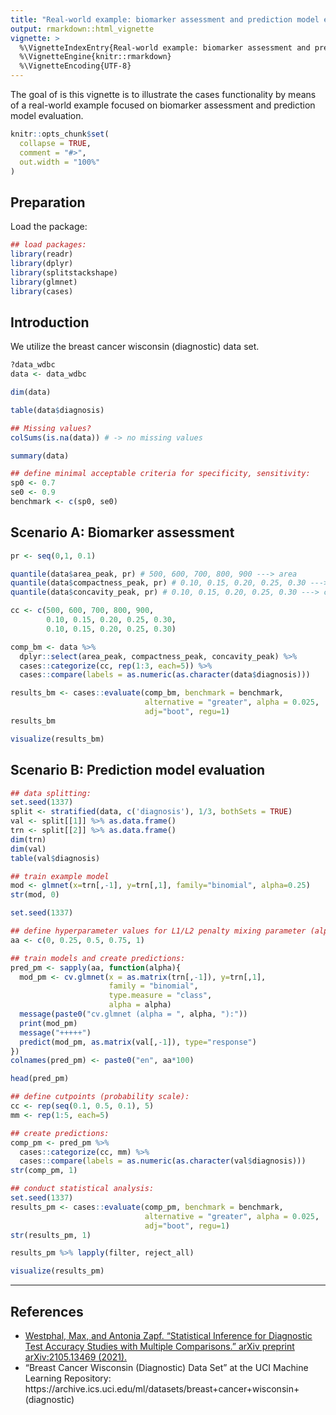 ```yaml
---
title: "Real-world example: biomarker assessment and prediction model evaluation"
output: rmarkdown::html_vignette
vignette: >
  %\VignetteIndexEntry{Real-world example: biomarker assessment and prediction model evaluation}
  %\VignetteEngine{knitr::rmarkdown}
  %\VignetteEncoding{UTF-8}
---
```


The goal of is this vignette is to illustrate the cases functionality by means of a real-world 
example focused on biomarker assessment and prediction model evaluation.

```r
knitr::opts_chunk$set(
  collapse = TRUE,
  comment = "#>",
  out.width = "100%"
)
```


## Preparation

Load the package:

```r
## load packages:
library(readr)
library(dplyr)
library(splitstackshape)
library(glmnet)
library(cases)
```


## Introduction

We utilize the breast cancer wisconsin (diagnostic) data set.

```r
?data_wdbc
data <- data_wdbc
```


```r
dim(data)

table(data$diagnosis) 

## Missing values?
colSums(is.na(data)) # -> no missing values
```

```r
summary(data)
```


```r
## define minimal acceptable criteria for specificity, sensitivity:
sp0 <- 0.7
se0 <- 0.9
benchmark <- c(sp0, se0)
```

## Scenario A: Biomarker assessment

```r
pr <- seq(0,1, 0.1) 

quantile(data$area_peak, pr) # 500, 600, 700, 800, 900 ---> area
quantile(data$compactness_peak, pr) # 0.10, 0.15, 0.20, 0.25, 0.30 ---> compactness (perimeter^2 / area - 1.0)
quantile(data$concavity_peak, pr) # 0.10, 0.15, 0.20, 0.25, 0.30 ---> concavity (severity of concave portions of the contour)

```

```r
cc <- c(500, 600, 700, 800, 900, 
        0.10, 0.15, 0.20, 0.25, 0.30,
        0.10, 0.15, 0.20, 0.25, 0.30) 
```


```r
comp_bm <- data %>% 
  dplyr::select(area_peak, compactness_peak, concavity_peak) %>% 
  cases::categorize(cc, rep(1:3, each=5)) %>% 
  cases::compare(labels = as.numeric(as.character(data$diagnosis)))

results_bm <- cases::evaluate(comp_bm, benchmark = benchmark,
                              alternative = "greater", alpha = 0.025,
                              adj="boot", regu=1) 
results_bm
```


```r
visualize(results_bm)
```



## Scenario B: Prediction model evaluation

```r
## data splitting:
set.seed(1337)
split <- stratified(data, c('diagnosis'), 1/3, bothSets = TRUE)
val <- split[[1]] %>% as.data.frame()
trn <- split[[2]] %>% as.data.frame()
dim(trn)
dim(val)
table(val$diagnosis)
```

```r
## train example model
mod <- glmnet(x=trn[,-1], y=trn[,1], family="binomial", alpha=0.25)
str(mod, 0)
```

```r
set.seed(1337)

## define hyperparameter values for L1/L2 penalty mixing parameter (alpha):
aa <- c(0, 0.25, 0.5, 0.75, 1)

## train models and create predictions:
pred_pm <- sapply(aa, function(alpha){
  mod_pm <- cv.glmnet(x = as.matrix(trn[,-1]), y=trn[,1],
                      family = "binomial",
                      type.measure = "class",
                      alpha = alpha)
  message(paste0("cv.glmnet (alpha = ", alpha, "):"))
  print(mod_pm)
  message("+++++")
  predict(mod_pm, as.matrix(val[,-1]), type="response")
})
colnames(pred_pm) <- paste0("en", aa*100)


```

```r
head(pred_pm)
```


```r
## define cutpoints (probability scale):
cc <- rep(seq(0.1, 0.5, 0.1), 5)
mm <- rep(1:5, each=5)

## create predictions: 
comp_pm <- pred_pm %>% 
  cases::categorize(cc, mm) %>% 
  cases::compare(labels = as.numeric(as.character(val$diagnosis)))
str(comp_pm, 1)
```

```r
## conduct statistical analysis:
set.seed(1337)
results_pm <- cases::evaluate(comp_pm, benchmark = benchmark,
                              alternative = "greater", alpha = 0.025,
                              adj="boot", regu=1) 
str(results_pm, 1)
```



```r
results_pm %>% lapply(filter, reject_all) 
```


```r
visualize(results_pm)
```

---

## References

- [Westphal, Max, and Antonia Zapf. "Statistical Inference for Diagnostic Test Accuracy Studies with Multiple Comparisons." arXiv preprint arXiv:2105.13469 (2021).](https://arxiv.org/abs/2105.13469)
- "Breast Cancer Wisconsin (Diagnostic) Data Set" at the UCI Machine Learning Repository: https://archive.ics.uci.edu/ml/datasets/breast+cancer+wisconsin+(diagnostic) 